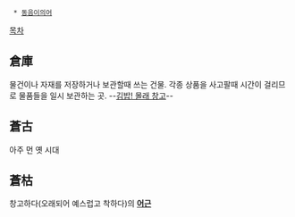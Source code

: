   * [[동음이의어]]

[[목차]]

== 倉庫 ==
물건이나 자재를 저장하거나 보관할때 쓰는 건물. 각종 상품을 사고팔때 시간이 걸리므로 물품들을 일시 보관하는 곳. --[[국철 지그|김밥! 몰래 창고]]--

== 蒼古 ==
아주 먼 옛 시대

== 蒼枯 ==
창고하다(오래되어 예스럽고 착하다)의 '''[[어근]]'''
